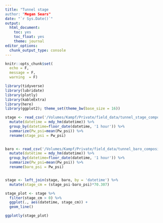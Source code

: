 ```yaml
---
title: "Tunnel stage
author: "Megan Sears"
date: "`r Sys.Date()`"
output:
  html_document:
    toc: yes
    toc_float: yes
    theme: journal
editor_options:
  chunk_output_type: console
---
```


```r
knitr::opts_chunk$set(
  echo = F,
  message = F, 
  warning  = F)

library(tidyverse)
library(lubridate)
library(plotly)
library(kableExtra)
library(here)
library(ggplot2); theme_set(theme_bw(base_size = 16))

```

```r

stage <- read_csv('/Volumes/Kampf/Private/field_data/tunnel_stage_composite_pt.csv') %>%
  mutate(datetime = mdy_hm(datetime)) %>%
  group_by(datetime=floor_date(datetime, '1 hour')) %>%
  summarize(Pw_psi=mean(Pw_psi)) %>%
  rename(stage_psi = Pw_psi)
  

baro <- read_csv('/Volumes/Kampf/Private/field_data/tunnel_baro_composite.csv') %>%
  mutate(datetime = mdy_hm(datetime)) %>%
  group_by(datetime=floor_date(datetime, '1 hour')) %>%
  summarize(Pw_psi=mean(Pw_psi)) %>%
  rename(baro_psi = Pw_psi)


stage <- left_join(stage, baro, by = 'datetime') %>% 
  mutate(stage_cm = (stage_psi-baro_psi)*70.307)

stage_plot <- stage %>% 
  filter(stage_cm > 0) %>% 
  ggplot(., aes(datetime, stage_cm)) +
  geom_line()

ggplotly(stage_plot)

```
